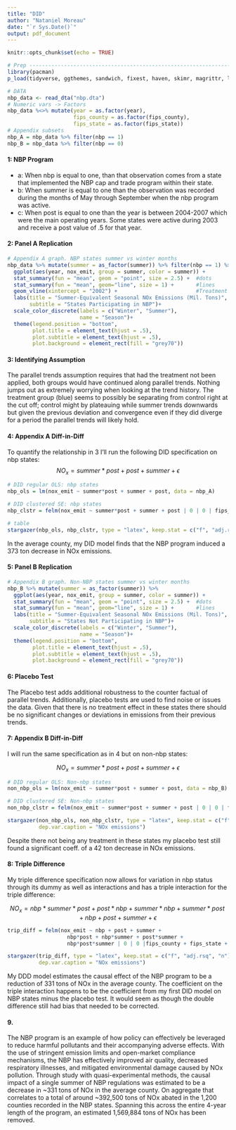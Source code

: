 ---
title: "DID"
author: "Nataniel Moreau"
date: "`r Sys.Date()`"
output: pdf_document
---

```{r setup, include=FALSE, echo=FALSE}
knitr::opts_chunk$set(echo = TRUE)
```

```{r, warning=FALSE, message=FALSE, echo=FALSE}
# Prep --------------------------------------------------------------------
library(pacman)
p_load(tidyverse, ggthemes, sandwich, fixest, haven, skimr, magrittr, lfe, stargazer)

# DATA
nbp_data <- read_dta("nbp.dta")
# Numeric vars -> Factors 
nbp_data %<>% mutate(year = as.factor(year), 
                     fips_county = as.factor(fips_county), 
                     fips_state = as.factor(fips_state))
# Appendix subsets
nbp_A = nbp_data %>% filter(nbp == 1)
nbp_B = nbp_data %>% filter(nbp == 0)
```

#### 1: NBP Program 

* a: When nbp is equal to one, than that observation comes from a state that implemented the NBP cap and trade program within their state. 
* b: When summer is equal to one than the observation was recorded during the months of May through September when the nbp program was active.
* c: When post is equal to one than the year is between 2004-2007 which were the main operating years. Some states were active during 2003 and receive a post value of .5 for that year. 

#### 2: Panel A Replication  

```{r fig.height=5, fig.width=5.5, message=FALSE, warning=FALSE, echo=FALSE}
# Appendix A graph. NBP states summer vs winter months 
nbp_data %>% mutate(summer = as_factor(summer)) %>% filter(nbp == 1) %>% 
  ggplot(aes(year, nox_emit, group = summer, color = summer)) + 
  stat_summary(fun = "mean", geom = "point", size = 2.5) +  #dots
  stat_summary(fun = "mean", geom="line", size = 1) +       #lines
  geom_vline(xintercept = "2002") +                         #Treatment
  labs(title = "Summer-Equivalent Seasonal NOx Emissions (Mil. Tons)",
       subtitle = "States Participating in NBP")+
  scale_color_discrete(labels = c("Winter", "Summer"), 
                       name = "Season")+
  theme(legend.position = "bottom", 
        plot.title = element_text(hjust = .5), 
        plot.subtitle = element_text(hjust = .5), 
        plot.background = element_rect(fill = "grey70"))

```

#### 3: Identifying Assumption

The parallel trends assumption requires that had the treatment not been applied, both groups would have continued along parallel trends. Nothing jumps out as extremely worrying when looking at the trend history. The treatment group (blue) seems to possibly be separating from control right at the cut off; control might by plateauing while summer trends downwards but given the previous deviation and convergence even if they did diverge for a period the parallel trends will likely hold. 

#### 4: Appendix A Diff-in-Diff 

To quantify the relationship in 3 I'll run the following DID specification on nbp states: 
$$NO_x =  summer*post+ post + summer + \epsilon$$

```{r, warning=FALSE, message=FALSE, results='asis', echo=FALSE}
# DID regular OLS: nbp states
nbp_ols = lm(nox_emit ~ summer*post + summer + post, data = nbp_A)

# DID clustered SE: nbp states
nbp_clstr = felm(nox_emit ~ summer*post + summer + post | 0 | 0 | fips_county + fips_state + year, data = nbp_A)

# table
stargazer(nbp_ols, nbp_clstr, type = "latex", keep.stat = c("f", "adj.rsq", "n"), dep.var.caption = "NOx emmisions")
```
In the average county, my DID model finds that the NBP program induced a 373 ton decrease in NOx emissions.

#### 5: Panel B Replication

```{r fig.height=5, fig.width=5.5, message=FALSE, warning=FALSE, echo=FALSE}
# Appendix B graph. Non-NBP states summer vs winter months 
nbp_B %>% mutate(summer = as_factor(summer)) %>% 
  ggplot(aes(year, nox_emit, group = summer, color = summer)) + 
  stat_summary(fun = "mean", geom = "point", size = 2.5) +  #dots
  stat_summary(fun = "mean", geom="line", size = 1) +       #lines  
  labs(title = "Summer-Equivalent Seasonal NOx Emissions (Mil. Tons)",
       subtitle = "States Not Participating in NBP")+
  scale_color_discrete(labels = c("Winter", "Summer"), 
                       name = "Season")+
  theme(legend.position = "bottom", 
        plot.title = element_text(hjust = .5), 
        plot.subtitle = element_text(hjust = .5), 
        plot.background = element_rect(fill = "grey70"))
```

#### 6: Placebo Test

The Placebo test adds additional robustness to the counter factual of parallel trends. Additionally, placebo tests are used to find noise or issues the data. Given that there is no treatment effect in these states there should be no significant changes or deviations in emissions from their previous trends. 

#### 7: Appendix B Diff-in-Diff

I will run the same specification as in 4 but on non-nbp states: 

$$NO_x =  summer*post+ post + summer + \epsilon$$
```{r, warning=FALSE, message=FALSE, results='asis', echo=FALSE}
# DID regular OLS: Non-nbp states
non_nbp_ols = lm(nox_emit ~ summer*post + summer + post, data = nbp_B)

# DID clustered SE: Non-nbp states
non_nbp_clstr = felm(nox_emit ~ summer*post + summer + post | 0 | 0 | fips_county + fips_state + year, data = nbp_B)

stargazer(non_nbp_ols, non_nbp_clstr, type = "latex", keep.stat = c("f", "adj.rsq", "n"), 
          dep.var.caption = "NOx emissions")
```

Despite there not being any treatment in these states my placebo test still found a significant coeff. of a 42 ton decrease in NOx emissions. 

#### 8: Triple Difference

My triple difference specification now allows for variation in nbp status through its dummy as well as interactions and has a triple interaction for the triple difference:

$$NO_x =  nbp*summer*post + post*nbp + summer*nbp + summer*post + nbp +post + summer +\epsilon$$
```{r fig.height=7, fig.width=7, message=FALSE, warning=FALSE, results='asis', echo=FALSE}
trip_diff = felm(nox_emit ~ nbp + post + summer + 
                   nbp*post + nbp*summer + post*summer + 
                   nbp*post*summer | 0 | 0 |fips_county + fips_state + year, data = nbp_data)

stargazer(trip_diff, type = "latex", keep.stat = c("f", "adj.rsq", "n"), 
          dep.var.caption = "NOx emissions")
```

My DDD model estimates the causal effect of the NBP program to be a reduction of 331 tons of NOx in the average county. The coefficient on the triple interaction happens to be the coefficient from my first DID model on NBP states minus the placebo test. It would seem as though the double difference still had bias that needed to be corrected. 


#### 9. 
The NBP program is an example of how policy can effectively be leveraged to reduce harmful pollutants and their accompanying adverse effects. With the use of stringent emission limits and open-market compliance mechanisms, the NBP has effectively improved air quality, decreased respiratory illnesses, and mitigated environmental damage caused by NOx pollution. Through study with quasi-experimental methods, the causal impact of a single summer of NBP regulations was estimated to be a decrease in ~331 tons of NOx in the average county. On aggregate that correlates to a total of around ~392,500 tons of NOx abated in the 1,200 counties recorded in the NBP states. Spanning this across the entire 4-year length of the program, an estimated 1,569,884 tons of NOx has been removed. 